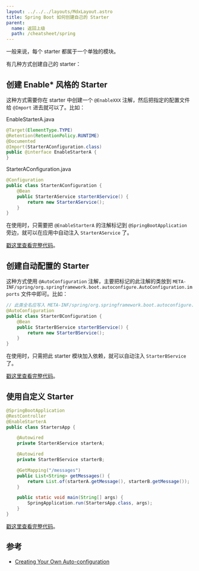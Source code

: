 ```yaml
---
layout: ../../../layouts/MdxLayout.astro
title: Spring Boot 如何创建自己的 Starter
parent:
  name: 返回上级
  path: /cheatsheet/spring
---
```


一般来说，每个 starter 都属于一个单独的模块。

有几种方式创建自己的 starter：

## 创建 Enable\* 风格的 Starter

这种方式需要你在 starter 中创建一个 `@EnableXXX` 注解，然后把指定的配置文件给 `@Import` 进去就可以了。比如：

EnableStarterA.java
```java
@Target(ElementType.TYPE)
@Retention(RetentionPolicy.RUNTIME)
@Documented
@Import(StarterAConfiguration.class)
public @interface EnableStarterA {
}
```

StarterAConfiguration.java
```java
@Configuration
public class StarterAConfiguration {
    @Bean
    public StarterAService starterAService() {
        return new StarterAService();
    }
}
```

在使用时，只需要把 `@EnableStarterA` 的注解标记到 `@SpringBootApplication`
旁边，就可以在应用中自动注入 `StarterAService` 了。

[戳这里查看完整代码](https://gitee.com/xyzwps/cheatsheet-spring/tree/master/boot-starter-a)。

## 创建自动配置的 Starter

这种方式使用 `@AutoConfiguration` 注解，主要把标记的此注解的类放到
`META-INF/spring/org.springframework.boot.autoconfigure.AutoConfiguration.imports`
文件中即可。比如：

```java
// 此类全名应写入 META-INF/spring/org.springframework.boot.autoconfigure.AutoConfiguration.imports 文件中
@AutoConfiguration
public class StarterBConfiguration {
    @Bean
    public StarterBService starterBService() {
        return new StarterBService();
    }
}
```

在使用时，只需把此 starter 模块加入依赖，就可以自动注入 `StarterBService` 了。

[戳这里查看完整代码](https://gitee.com/xyzwps/cheatsheet-spring/tree/master/boot-starter-b)。

## 使用自定义 Starter

```java
@SpringBootApplication
@RestController
@EnableStarterA
public class StartersApp {

    @Autowired
    private StarterAService starterA;

    @Autowired
    private StarterBService starterB;

    @GetMapping("/messages")
    public List<String> getMessages() {
        return List.of(starterA.getMessage(), starterB.getMessage());
    }

    public static void main(String[] args) {
        SpringApplication.run(StartersApp.class, args);
    }
}
```

[戳这里查看完整代码](https://gitee.com/xyzwps/cheatsheet-spring/blob/master/boot-use-custom-starters)。

## 参考

- [Creating Your Own Auto-configuration](https://docs.spring.io/spring-boot/reference/features/developing-auto-configuration.html)